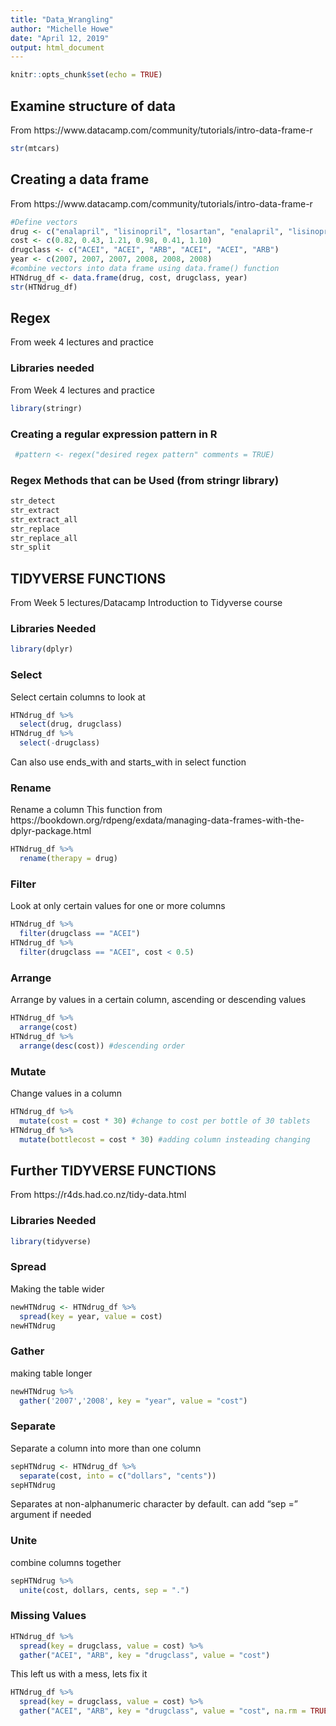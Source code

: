 ```yaml
---
title: "Data_Wrangling"
author: "Michelle Howe"
date: "April 12, 2019"
output: html_document
---
```


```r
knitr::opts_chunk$set(echo = TRUE)
```

## Examine structure of data
From https://www.datacamp.com/community/tutorials/intro-data-frame-r
```r
str(mtcars)
```
## Creating a data frame
From https://www.datacamp.com/community/tutorials/intro-data-frame-r
```r
#Define vectors
drug <- c("enalapril", "lisinopril", "losartan", "enalapril", "lisinopril", "losartan")
cost <- c(0.82, 0.43, 1.21, 0.98, 0.41, 1.10)
drugclass <- c("ACEI", "ACEI", "ARB", "ACEI", "ACEI", "ARB")
year <- c(2007, 2007, 2007, 2008, 2008, 2008)
#combine vectors into data frame using data.frame() function
HTNdrug_df <- data.frame(drug, cost, drugclass, year)
str(HTNdrug_df)
```
## Regex
From week 4 lectures and practice

### Libraries needed
From Week 4 lectures and practice
```r
library(stringr)
```

### Creating a regular expression pattern in R
```r
 #pattern <- regex("desired regex pattern" comments = TRUE)
```
### Regex Methods that can be Used (from stringr library)
```r
str_detect 
str_extract 
str_extract_all
str_replace
str_replace_all
str_split
```

## TIDYVERSE FUNCTIONS
From Week 5 lectures/Datacamp Introduction to Tidyverse course 

### Libraries Needed
```r
library(dplyr)
```
### Select
Select certain columns to look at
```r
HTNdrug_df %>%
  select(drug, drugclass)
HTNdrug_df %>%
  select(-drugclass)
```
Can also use ends_with and starts_with in select function

### Rename
Rename a column
This function from https://bookdown.org/rdpeng/exdata/managing-data-frames-with-the-dplyr-package.html
```r
HTNdrug_df %>%
  rename(therapy = drug)
```

### Filter
Look at only certain values for one or more columns
```r
HTNdrug_df %>%
  filter(drugclass == "ACEI")
HTNdrug_df %>%
  filter(drugclass == "ACEI", cost < 0.5)
```

### Arrange
Arrange by values in a certain column, ascending or descending values
```r
HTNdrug_df %>%
  arrange(cost)
HTNdrug_df %>%
  arrange(desc(cost)) #descending order
```

### Mutate
Change values in a column
```r
HTNdrug_df %>%
  mutate(cost = cost * 30) #change to cost per bottle of 30 tablets
HTNdrug_df %>%
  mutate(bottlecost = cost * 30) #adding column insteading changing
```
## Further TIDYVERSE FUNCTIONS
From https://r4ds.had.co.nz/tidy-data.html
 
### Libraries Needed
```r
library(tidyverse)
```
### Spread
Making the table wider
```r
newHTNdrug <- HTNdrug_df %>%
  spread(key = year, value = cost)
newHTNdrug
```

### Gather 
making table longer
```r
newHTNdrug %>%
  gather('2007','2008', key = "year", value = "cost")
```

### Separate
Separate a column into more than one column
```r
sepHTNdrug <- HTNdrug_df %>%
  separate(cost, into = c("dollars", "cents"))
sepHTNdrug
```
Separates at non-alphanumeric character by default. can add "sep =" argument  if needed

### Unite
combine columns together
```r
sepHTNdrug %>%
  unite(cost, dollars, cents, sep = ".")
```

### Missing Values
```r
HTNdrug_df %>%
  spread(key = drugclass, value = cost) %>%
  gather("ACEI", "ARB", key = "drugclass", value = "cost")
```
This left us with a mess, lets fix it
```r
HTNdrug_df %>%
  spread(key = drugclass, value = cost) %>%
  gather("ACEI", "ARB", key = "drugclass", value = "cost", na.rm = TRUE)
```